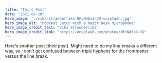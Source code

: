 ```yaml
---
title: "Third Post"
date: "2021-08-28"
hero_image: "./vika-strawberrika-NFvN4Sx3-VQ-unsplash.jpg"
hero_image_alt: "Podcast Setup with a Razor Desk Microphone"
hero_image_credit_text: "Vika Strawberrika"
hero_image_credit_link: "https://unsplash.com/photos/NFvN4Sx3-VQ"
---
```


Here's another post (third post).
Might need to do my line breaks a different way, so I don't get confused between triple hyphens for the frontmatter versus the line break.
